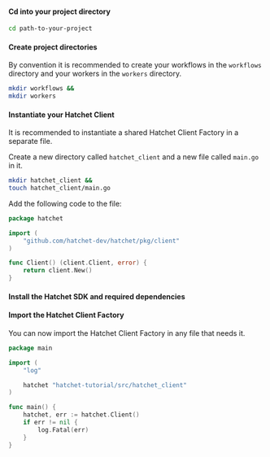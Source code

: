 
#### Cd into your project directory

```bash copy
cd path-to-your-project
```

#### Create project directories

By convention it is recommended to create your workflows in the `workflows` directory and your workers in the `workers` directory.

```bash copy
mkdir workflows &&
mkdir workers
```

#### Instantiate your Hatchet Client

It is recommended to instantiate a shared Hatchet Client Factory in a separate file.

Create a new directory called `hatchet_client` and a new file called `main.go` in it.

```bash copy
mkdir hatchet_client &&
touch hatchet_client/main.go
```

Add the following code to the file:

```go copy
package hatchet

import (
	"github.com/hatchet-dev/hatchet/pkg/client"
)

func Client() (client.Client, error) {
	return client.New()
}
```

#### Install the Hatchet SDK and required dependencies

<InstallCommand installOnly />

#### Import the Hatchet Client Factory

You can now import the Hatchet Client Factory in any file that needs it.

```go copy
package main

import (
	"log"

	hatchet "hatchet-tutorial/src/hatchet_client"
)

func main() {
	hatchet, err := hatchet.Client()
	if err != nil {
		log.Fatal(err)
	}
}
```
